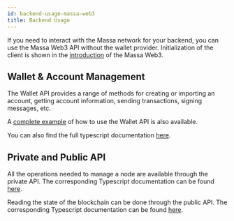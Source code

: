 ```yaml
---
id: backend-usage-massa-web3
title: Backend Usage
---
```


If you need to interact with the Massa network for your backend, you can use the Massa Web3 API without the wallet provider.
Initialization of the client is shown in the [introduction](/docs/build/massa-web3-legacy/intro.mdx#without-wallet-provider)
of the Massa Web3.

## Wallet & Account Management

The Wallet API provides a range of methods for creating or importing an account, getting account information, sending transactions, signing
messages, etc.

A [complete example](https://github.com/massalabs/massa-web3/blob/main/packages/massa-web3/examples/wallet/index.ts) of how to use the Wallet
API is also available.

You can also find the full typescript documentation [here](https://web3.docs.massa.net/classes/WalletClient.html).

## Private and Public API

All the operations needed to manage a node are available through the private API. The corresponding Typescript documentation can be found [here](https://web3.docs.massa.net/classes/PrivateApiClient.html).

Reading the state of the blockchain can be done through the public API. The corresponding Typescript documentation can be found
[here](https://web3.docs.massa.net/classes/PublicApiClient.html).

